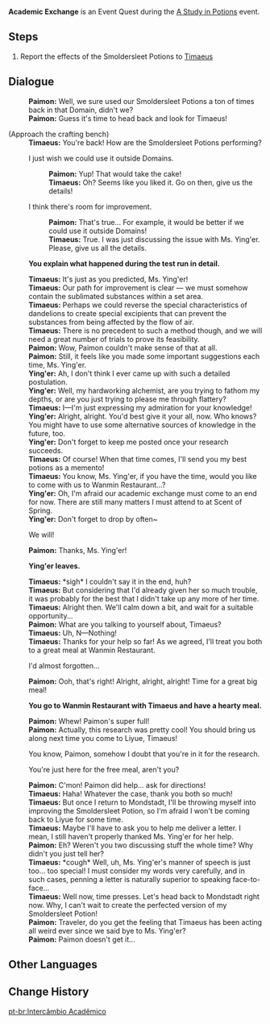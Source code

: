 {{Quest Infobox
|id            = 
|image         = Event Quest Academic Exchange.png
|type          = World
|region        = Liyue
|area          = Sea of Clouds
|subarea       = Liyue Harbor
|event_name    = A Study in Potions
|part          = 2
|summary       = 
|requirement   = 
|startLocation = [[Liyue Harbor]], [[Liyue]]
|prev          = Elixirs and Potions
|next          = 
|mora          = 10,000
|primogems     = 
|other         = {{Card|Adventurer's Experience|4}}
|characters    = Paimon; Timaeus; Traveler; Ying'er
}}
'''Academic Exchange''' is an Event Quest during the [[A Study in Potions]] event.

==Steps==
# Report the effects of the Smoldersleet Potions to [[Timaeus]]

==Dialogue==
{{Quest Description|The Smoldersleet Potion's phased trials are over. It is time to report back to Timaeus...}}
{{Dialogue start}}
:'''Paimon:''' Well, we sure used our Smoldersleet Potions a ton of times back  in that Domain, didn't we?
:'''Paimon:''' Guess it's time to head back and look for Timaeus!

;(Approach the crafting bench)
:'''Timaeus:''' You're back! How are the Smoldersleet Potions performing?
:{{DIcon}} I just wish we could use it outside Domains.
::'''Paimon:''' Yup! That would take the cake!
::'''Timaeus:''' Oh? Seems like you liked it. Go on then, give us the details!
:{{DIcon}} I think there's room for improvement.
::'''Paimon:''' That's true... For example, it would be better if we could use it outside Domains!
::'''Timaeus:''' True. I was just discussing the issue with Ms. Ying'er. Please, give us all the details.

:'''You explain what happened during the test run in detail.'''

:'''Timaeus:''' It's just as you predicted, Ms. Ying'er!
:'''Timaeus:''' Our path for improvement is clear &mdash; we must somehow contain the sublimated substances within a set area.
:'''Timaeus:''' Perhaps we could reverse the special characteristics of dandelions to create special excipients that can prevent the substances from being affected by the flow of air.
:'''Timaeus:''' There is no precedent to such a method though, and we will need a great number of trials to prove its feasibility.
:'''Paimon:''' Wow, Paimon couldn't make sense of that at all.
:'''Paimon:''' Still, it feels like you made some important suggestions each time, Ms. Ying'er.
:'''Ying'er:''' Ah, I don't think I ever came up with such a detailed postulation.
:'''Ying'er:''' Well, my hardworking alchemist, are you trying to fathom my depths, or are you just trying to please me through flattery?
:'''Timaeus:''' I&mdash;I'm just expressing my admiration for your knowledge!
:'''Ying'er:''' Alright, alright. You'd best give it your all, now. Who knows? You might have to use some alternative sources of knowledge in the future, too.
:'''Ying'er:''' Don't forget to keep me posted once your research succeeds.
:'''Timaeus:''' Of course! When that time comes, I'll send you my best potions as a memento!
:'''Timaeus:''' You know, Ms. Ying'er, if you have the time, would you like to come with us to Wanmin Restaurant...?
:'''Ying'er:''' Oh, I'm afraid our academic exchange must come to an end for now. There are still many matters I must attend to at Scent of Spring.
:'''Ying'er:''' Don't forget to drop by often~
:{{DIcon}} We will!
:'''Paimon:''' Thanks, Ms. Ying'er!

:'''Ying'er leaves.'''

:'''Timaeus:''' *sigh* I couldn't say it in the end, huh?
:'''Timaeus:''' But considering that I'd already given her so much trouble, it was probably for the best that I didn't take up any more of her time.
:'''Timaeus:''' Alright then. We'll calm down a bit, and wait for a suitable opportunity...
:'''Paimon:''' What are you talking to yourself about, Timaeus?
:'''Timaeus:''' Uh, N—Nothing!
:'''Timaeus:''' Thanks for your help so far! As we agreed, I'll treat you both to a great meal at Wanmin Restaurant.
:{{DIcon}} I'd almost forgotten...
:'''Paimon:''' Ooh, that's right! Alright, alright, alright! Time for a great big meal!

:'''You go to Wanmin Restaurant with Timaeus and have a hearty meal.'''

:'''Paimon:''' Whew! Paimon's super full!
:'''Paimon:''' Actually, this research was pretty cool! You should bring us along next time you come to Liyue, Timaeus!
:{{DIcon}} You know, Paimon, somehow I doubt that you're in it for the research.
:{{DIcon}} You're just here for the free meal, aren't you?
:'''Paimon:''' C'mon! Paimon did help... ask for directions!
:'''Timaeus:''' Haha! Whatever the case, thank you both so much!
:'''Timaeus:''' But once I return to Mondstadt, I'll be throwing myself into improving the Smoldersleet Potion, so I'm afraid I won't be coming back to Liyue for some time.
:'''Timaeus:''' Maybe I'll have to ask you to help me deliver a letter. I mean, I still haven't properly thanked Ms. Ying'er for her help.
:'''Paimon:''' Eh? Weren't you two discussing stuff the whole time? Why didn't you just tell her?
:'''Timaeus:''' *cough* Well, uh, Ms. Ying'er's manner of speech is just too... too special! I must consider my words very carefully, and in such cases, penning a letter is naturally superior to speaking face-to-face...
:'''Timaeus:''' Well now, time presses. Let's head back to Mondstadt right now. Why, I can't wait to create the perfected version of my Smoldersleet Potion!
:'''Paimon:''' Traveler, do you get the feeling that Timaeus has been acting all weird ever since we said bye to Ms. Ying'er?
:'''Paimon:''' Paimon doesn't get it...
{{Dialogue end}}

==Other Languages==
{{Other Languages
|en      = Academic Exchange
|zhs     = 学术的往来
|zhs_rm  = Xuéshù de Wǎnglái
|zht     = 學術的往來
|zht_rm  = Xuéshù de Wǎnglái
|zh_tl   = Academic Exchange
|ja      = 学術交流
|ja_rm   = Gakujutsu Kouryuu
|ja_tl   = Academic Exchange
|ko      = 학술 교류
|ko_rm   = 
|ko_tl   = 
|es      = Intercambio académico
|es_tl   = Academic Exchange
|fr      = Échange académique
|fr_tl   = Academic Exchange
|ru      = Разговоры о науке
|ru_tl   = 
|th      = ไปมาหาสู่ทางวิชาการ
|th_rm   = 
|th_tl   = 
|vi      = Nguồn Gốc Của Học Thuật
|vi_tl   = 
|de      = Akademischer Austausch
|de_tl   = Academic Exchange
|id      = Pertukaran Akademis
|id_tl   = Academic Exchange
|pt      = Intercâmbio Acadêmico
|pt_tl   = 
}}

==Change History==
{{Change History|2.4}}

[[pt-br:Intercâmbio Acadêmico]]